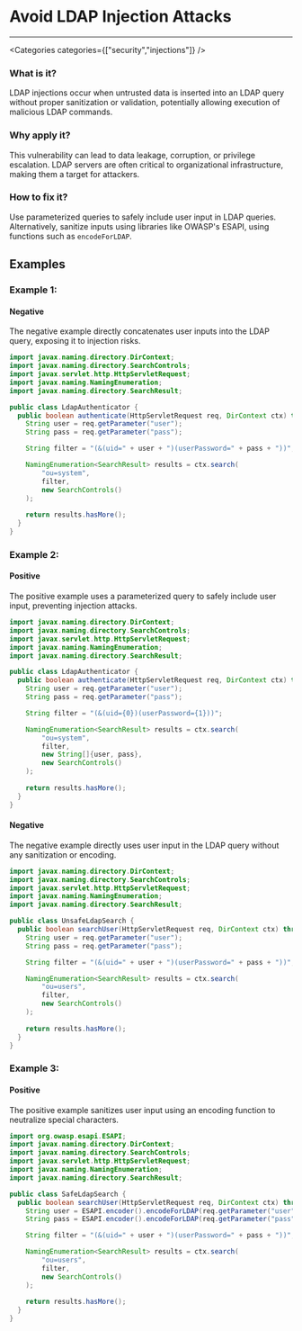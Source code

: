 

# Avoid LDAP Injection Attacks

<Severity severity={SeverityLevels.CRITICAL} />

---

<Categories categories={["security","injections"]} />

### What is it?
LDAP injections occur when untrusted data is inserted into an LDAP query without proper sanitization or validation, potentially allowing execution of malicious LDAP commands.

### Why apply it?
This vulnerability can lead to data leakage, corruption, or privilege escalation. LDAP servers are often critical to organizational infrastructure, making them a target for attackers.

### How to fix it?
Use parameterized queries to safely include user input in LDAP queries. Alternatively, sanitize inputs using libraries like OWASP's ESAPI, using functions such as `encodeForLDAP`.

## Examples

### Example 1:

<!-- #example -->

#### Negative

<!-- #example_negative_description -->
The negative example directly concatenates user inputs into the LDAP query, exposing it to injection risks.

<!-- #example_negative_code -->
```java
import javax.naming.directory.DirContext;
import javax.naming.directory.SearchControls;
import javax.servlet.http.HttpServletRequest;
import javax.naming.NamingEnumeration;
import javax.naming.directory.SearchResult;

public class LdapAuthenticator {
  public boolean authenticate(HttpServletRequest req, DirContext ctx) throws NamingException {
    String user = req.getParameter("user");
    String pass = req.getParameter("pass");

    String filter = "(&(uid=" + user + ")(userPassword=" + pass + "))";

    NamingEnumeration<SearchResult> results = ctx.search(
        "ou=system", 
        filter, 
        new SearchControls()
    );
    
    return results.hasMore();
  }
}
```

### Example 2:

<!-- #example -->

#### Positive

<!-- #example_positive_description -->
The positive example uses a parameterized query to safely include user input, preventing injection attacks.

<!-- #example_positive_code -->
```java
import javax.naming.directory.DirContext;
import javax.naming.directory.SearchControls;
import javax.servlet.http.HttpServletRequest;
import javax.naming.NamingEnumeration;
import javax.naming.directory.SearchResult;

public class LdapAuthenticator {
  public boolean authenticate(HttpServletRequest req, DirContext ctx) throws NamingException {
    String user = req.getParameter("user");
    String pass = req.getParameter("pass");

    String filter = "(&(uid={0})(userPassword={1}))";

    NamingEnumeration<SearchResult> results = ctx.search(
        "ou=system", 
        filter, 
        new String[]{user, pass}, 
        new SearchControls()
    );
    
    return results.hasMore();
  }
}
```

#### Negative

<!-- #example_negative_description -->
The negative example directly uses user input in the LDAP query without any sanitization or encoding.

<!-- #example_negative_code -->
```java
import javax.naming.directory.DirContext;
import javax.naming.directory.SearchControls;
import javax.servlet.http.HttpServletRequest;
import javax.naming.NamingEnumeration;
import javax.naming.directory.SearchResult;

public class UnsafeLdapSearch {
  public boolean searchUser(HttpServletRequest req, DirContext ctx) throws NamingException {
    String user = req.getParameter("user");
    String pass = req.getParameter("pass");

    String filter = "(&(uid=" + user + ")(userPassword=" + pass + "))";

    NamingEnumeration<SearchResult> results = ctx.search(
        "ou=users", 
        filter, 
        new SearchControls()
    );
    
    return results.hasMore();
  }
}
```

### Example 3:

<!-- #example -->

#### Positive

<!-- #example_positive_description -->
The positive example sanitizes user input using an encoding function to neutralize special characters.

<!-- #example_positive_code -->
```java
import org.owasp.esapi.ESAPI;
import javax.naming.directory.DirContext;
import javax.naming.directory.SearchControls;
import javax.servlet.http.HttpServletRequest;
import javax.naming.NamingEnumeration;
import javax.naming.directory.SearchResult;

public class SafeLdapSearch {
  public boolean searchUser(HttpServletRequest req, DirContext ctx) throws NamingException {
    String user = ESAPI.encoder().encodeForLDAP(req.getParameter("user"));
    String pass = ESAPI.encoder().encodeForLDAP(req.getParameter("pass"));

    String filter = "(&(uid=" + user + ")(userPassword=" + pass + "))";

    NamingEnumeration<SearchResult> results = ctx.search(
        "ou=users", 
        filter, 
        new SearchControls()
    );
    
    return results.hasMore();
  }
}
```